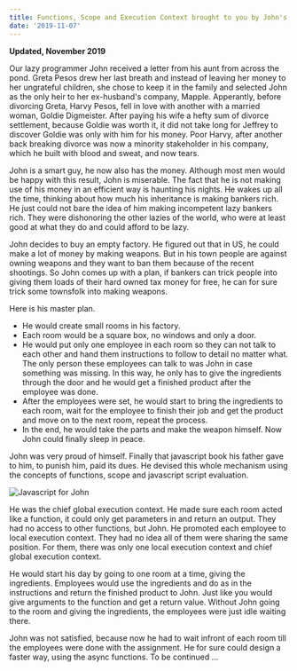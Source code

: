 ```yaml
---
title: Functions, Scope and Execution Context brought to you by John's Automatic Rifles
date: '2019-11-07'
---
```


**Updated, November 2019**

Our lazy programmer John received a letter from his aunt from across the pond. Greta Pesos drew her last breath and instead of leaving her money to her ungrateful children, she chose to keep it in the family and selected John as the only heir to her ex-husband's company, Mapple. Apperantly, before divorcing Greta, Harvy Pesos, fell in love with another with a married woman, Goldie Digmeister. After paying his wife a hefty sum of divorce settlement, because Goldie was worth it, it did not take long for Jeffrey to discover Goldie was only with him for his money. Poor Harvy, after another back breaking divorce was now a minority stakeholder in his company, which he built with blood and sweat, and now tears.

John is a smart guy, he now also has the money. Although most men would be happy with this result, John is miserable. The fact that he is not making use of his money in an efficient way is haunting his nights. He wakes up all the time, thinking about how much his inheritance is making bankers rich. He just could not bare the idea of him making incompetent lazy bankers rich. They were dishonoring the other lazies of the world, who were at least good at what they do and could afford to be lazy.

John decides to buy an empty factory. He figured out that in US, he could make a lot of money by making weapons. But in his town people are against owning weapons and they want to ban them because of the recent shootings. So John comes up with a plan, if bankers can trick people into giving them loads of their hard owned tax money for free, he can for sure trick some townsfolk into making weapons.

Here is his master plan.

- He would create small rooms in his factory.
- Each room would be a square box, no windows and only a door.
- He would put only one employee in each room so they can not talk to each other and hand them instructions to follow to detail no matter what. The only person these employees can talk to was John in case something was missing. In this way, he only has to give the ingredients through the door and he would get a finished product after the employee was done.
- After the employees were set, he would start to bring the ingredients to each room, wait for the employee to finish their job and get the product and move on to the next room, repeat the process.
- In the end, he would take the parts and make the weapon himself. Now John could finally sleep in peace.

John was very proud of himself. Finally that javascript book his father gave to him, to punish him, paid its dues. He devised this whole mechanism using the concepts of functions, scope and javascript script evaluation.

![Javascript for John](./javascript-for-kids.jpg)

He was the chief global execution context. He made sure each room acted like a function, it could only get parameters in and return an output. They had no access to other functions, but John. He promoted each employee to local execution context. They had no idea all of them were sharing the same position. For them, there was only one local execution context and chief global execution context.

He would start his day by going to one room at a time, giving the ingredients. Employees would use the ingredients and do as in the instructions and return the finished product to John. Just like you would give arguments to the function and get a return value. Without John going to the room and giving the ingredients, the employees were just idle waiting there.

John was not satisfied, because now he had to wait infront of each room till the employees were done with the assignment. He for sure could design a faster way, using the async functions. To be continued ...
